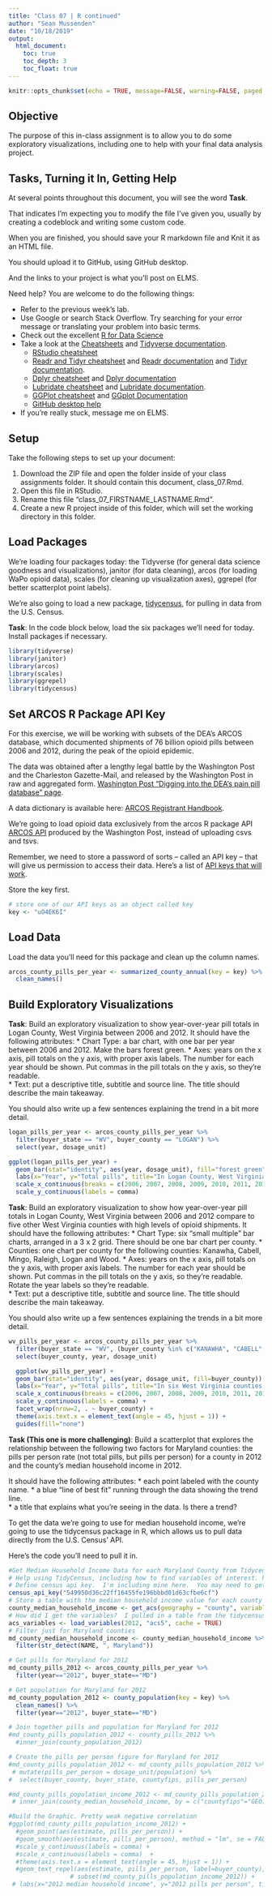 ```yaml
---
title: "Class 07 | R continued"
author: "Sean Mussenden"
date: "10/18/2019"
output:
  html_document:
    toc: true
    toc_depth: 3
    toc_float: true
---
```


```r
knitr::opts_chunk$set(echo = TRUE, message=FALSE, warning=FALSE, paged.print=TRUE)
```

## Objective

The purpose of this in-class assignment is to allow you to do some exploratory visualizations, including one to help with your final data analysis project.

## Tasks, Turning it In, Getting Help

At several points throughout this document, you will see the word **Task**.  

That indicates I'm expecting you to modify the file I've given you, usually by creating a codeblock and writing some custom code.

When you are finished, you should save your R markdown file and Knit it as an HTML file.

You should upload it to GitHub, using GitHub desktop.

And the links to your project is what you'll post on ELMS.

Need help?  You are welcome to do the following things:

* Refer to the previous week's lab.
* Use Google or search Stack Overflow. Try searching for your error message or translating your problem into basic terms.
* Check out the excellent [R for Data Science](https://r4ds.had.co.nz/index.html)
* Take a look at the [Cheatsheets](https://www.rstudio.com/resources/cheatsheets/) and [Tidyverse documentation](https://www.tidyverse.org/).
  * [RStudio cheatsheet](https://www.rstudio.com/resources/cheatsheets/#ide)
  * [Readr and Tidyr cheatsheet](https://github.com/rstudio/cheatsheets/raw/master/data-import.pdf) and [Readr documentation](https://readr.tidyverse.org/) and [Tidyr documentation](https://tidyr.tidyverse.org/reference/index.html).
  * [Dplyr cheatsheet](https://github.com/rstudio/cheatsheets/raw/master/data-transformation.pdf) and [Dplyr documentation](https://dplyr.tidyverse.org/)
  * [Lubridate cheatsheet](https://rawgit.com/rstudio/cheatsheets/master/lubridate.pdf) and [Lubridate documentation](https://lubridate.tidyverse.org/).
  * [GGPlot cheatsheet](https://github.com/rstudio/cheatsheets/raw/master/data-visualization-2.1.pdf) and [GGplot Documentation](https://ggplot2.tidyverse.org/reference/)
  * [GitHub desktop help](https://help.github.com/en/desktop/getting-started-with-github-desktop)
* If you're really stuck, message me on ELMS.

## Setup

Take the following steps to set up your document:

1. Download the ZIP file and open the folder inside of your class assignments folder.  It should contain this document, class_07.Rmd.
2. Open this file in RStudio.
3. Rename this file "class_07_FIRSTNAME_LASTNAME.Rmd".
5. Create a new R project inside of this folder, which will set the working directory in this folder.   

## Load Packages

We're loading four packages today: the Tidyverse (for general data science goodness and visualizations), janitor (for data cleaning), arcos (for loading WaPo opioid data), scales (for cleaning up visualization axes), ggrepel (for better scatterplot point labels).

We're also going to load a new package, [tidycensus](https://walkerke.github.io/tidycensus/index.html), for pulling in data from the U.S. Census.  

**Task**: In the code block below, load the six packages we'll need for today. Install packages if necessary.
```r
library(tidyverse)
library(janitor)
library(arcos)
library(scales)
library(ggrepel)
library(tidycensus)
```

## Set ARCOS R Package API Key

For this exercise, we will be working with subsets of the DEA's ARCOS database, which documented shipments of 76 billion opioid pills between 2006 and 2012, during the peak of the opioid epidemic.

The data was obtained after a lengthy legal battle by the Washington Post and the Charleston Gazette-Mail, and released by the Washington Post in raw and aggregated form. [Washington Post "Digging into the DEA's pain pill database" page](https://www.washingtonpost.com/graphics/2019/investigations/dea-pain-pill-database/).

A data dictionary is available here: [ARCOS Registrant Handbook](https://www.deadiversion.usdoj.gov/arcos/handbook/full.pdf).

We're going to load opioid data exclusively from the arcos R package API [ARCOS API](https://wpinvestigative.github.io/arcos/) produced by the Washington Post, instead of uploading csvs and tsvs.

Remember, we need to store a password of sorts -- called an API key -- that will give us permission to access their data.  Here's a list of [API keys that will work](https://github.com/wpinvestigative/arcos-api/blob/master/keys/keys.txt).  

Store the key first.

```r
# store one of our API keys as an object called key
key <- "uO4EK6I"
```

## Load Data

Load the data you'll need for this package and clean up the column names.

```r
arcos_county_pills_per_year <- summarized_county_annual(key = key) %>%
  clean_names()
```

## Build Exploratory Visualizations

**Task**: Build an exploratory visualization to show year-over-year pill totals in Logan County, West Virginia between 2006 and 2012. It should have the following attributes:
  * Chart Type: a bar chart, with one bar per year between 2006 and 2012. Make the bars forest green.
  * Axes: years on the x axis, pill totals on the y axis, with proper axis labels. The number for each year should be shown. Put commas in the pill totals on the y axis, so they're readable.   
  * Text: put a descriptive title, subtitle and source line.  The title should describe the main takeaway.

You should also write up a few sentences explaining the trend in a bit more detail.

```r
logan_pills_per_year <- arcos_county_pills_per_year %>%
  filter(buyer_state == "WV", buyer_county == "LOGAN") %>%
  select(year, dosage_unit)
```

```r
ggplot(logan_pills_per_year) +
  geom_bar(stat="identity", aes(year, dosage_unit), fill="forest green") +
  labs(x="Year", y="Total pills", title="In Logan County, West Virginia, opioids rise through 2009, then fluctuate", subtitle = "Total pills shipped to Logan County, W.V. by year", caption = "Source: DEA ARCOS database, via Washington Post") +
  scale_x_continuous(breaks = c(2006, 2007, 2008, 2009, 2010, 2011, 2012)) +
  scale_y_continuous(labels = comma)
```


**Task**: Build an exploratory visualization to show how year-over-year pill totals in Logan County, West Virginia between 2006 and 2012 compare to five other West Virginia counties with high levels of opioid shipments. It should have the following attributes:
  * Chart Type: six "small multiple" bar charts, arranged in a 3 x 2 grid.  There should be one bar chart per county.
  * Counties: one chart per county for the following counties: Kanawha, Cabell, Mingo, Raleigh, Logan and Wood.
  * Axes: years on the x axis, pill totals on the y axis, with proper axis labels. The number for each year should be shown. Put commas in the pill totals on the y axis, so they're readable. Rotate the year labels so they're readable.    
  * Text: put a descriptive title, subtitle and source line.  The title should describe the main takeaway.

You should also write up a few sentences explaining the trends in a bit more detail.

```r
wv_pills_per_year <- arcos_county_pills_per_year %>%
  filter(buyer_state == "WV", (buyer_county %in% c("KANAWHA", "CABELL", "MINGO", "RALEIGH", "LOGAN", "WOOD"))) %>%
  select(buyer_county, year, dosage_unit)
```

```r
  ggplot(wv_pills_per_year) +
  geom_bar(stat="identity", aes(year, dosage_unit, fill=buyer_county)) +
  labs(x="Year", y="Total pills", title="In six West Virginia counties, opioid shipments followed different trendline", subtitle = "Total pills per year shipped to Kanawha, Cabell, Mingo, Raleigh, Logan and Wood counties", caption = "Source: DEA ARCOS database, via Washington Post", fill="County") +
  scale_x_continuous(breaks = c(2006, 2007, 2008, 2009, 2010, 2011, 2012)) +
  scale_y_continuous(labels = comma) +
  facet_wrap(nrow=2, . ~ buyer_county) +
  theme(axis.text.x = element_text(angle = 45, hjust = 1)) +
  guides(fill="none")
```


**Task (This one is more challenging)**: Build a scatterplot that explores the relationship between the following two factors for Maryland counties: the pills per person rate (not total pills, but pills per person) for a county in 2012 and the county's median household income in 2012.  

It should have the following attributes:
* each point labeled with the county name.
* a blue "line of best fit" running through the data showing the trend line.  
* a title that explains what you're seeing in the data.  Is there a trend?

To get the data we're going to use for median household income, we're going to use the tidycensus package in R, which allows us to pull data directly from the U.S. Census' API.

Here's the code you'll need to pull it in.

```r
#Get Median Household Income Data for each Maryland County from Tidycensus
# Help using TidyCensus, including how to find variables of interest. https://walkerke.github.io/tidycensus/articles/basic-usage.html
# Define census api key.  I'm including mine here.  You may need to get your own. https://api.census.gov/data/key_signup.html
census_api_key("549950d36c22ff16455fe196bbbd01d63cfbe6cf")
# Store a table with the median household income value for each county using the get_acs() function.  ACS is short for American Community Survey, one of two main census products. In the table that's loaded in, the :estimate" is the median household income for that county, averaged over 5 years ending in 2012.
county_median_household_income <- get_acs(geography = "county", variables = c("B19013_001"), survey="acs5", year = 2012)
# How did I get the variables?  I pulled in a table from the tidycensus package that lists all of the thousands of variables available through the census.  Load the table below and view it.  Use filters in R to find things you might want to use later. You can also find table and variable numbers at https://data.census.gov/cedsci/.
acs_variables <- load_variables(2012, "acs5", cache = TRUE)
# Filter just for Maryland counties
md_county_median_household_income <- county_median_household_income %>%
  filter(str_detect(NAME, ", Maryland"))
```

```r
# Get pills for Maryland for 2012
md_county_pills_2012 <- arcos_county_pills_per_year %>%
  filter(year=="2012", buyer_state=="MD")
```

```r
# Get population for Maryland for 2012
md_county_population_2012 <- county_population(key = key) %>%
  clean_names() %>%
  filter(year=="2012", buyer_state=="MD")
```

```r
# Join together pills and population for Maryland for 2012
#md_county_pills_population_2012 <- county_pills_2012 %>%
  #inner_join(county_population_2012)
```

```r
# Create the pills per person figure for Maryland for 2012
#md_county_pills_population_2012 <- md_county_pills_population_2012 %>%
 # mutate(pills_per_person = dosage_unit/population) %>%
#  select(buyer_county, buyer_state, countyfips, pills_per_person)
```

```r
#md_county_pills_population_income_2012 <- md_county_pills_population_2012 %>%
 # inner_join(county_median_household_income, by = c("countyfips"="GEOID"))
```

```r
#Build the Graphic. Pretty weak negative correlation
#ggplot(md_county_pills_population_income_2012) +
  #geom_point(aes(estimate, pills_per_person)) +
  #geom_smooth(aes(estimate, pills_per_person), method = "lm", se = FALSE)  +
  #scale_y_continuous(labels = comma) +
  #scale_x_continuous(labels = comma)  +
  #theme(axis.text.x = element_text(angle = 45, hjust = 1)) +
  #geom_text_repel(aes(estimate, pills_per_person, label=buyer_county),
                 # subset(md_county_pills_population_income_2012)) +
 # labs(x="2012 median household income", y="2012 pills per person", title="Less well off counties tend have higher opioid rate, but there are exceptions", caption = "Source: DEA ARCOS database, via Washington Post")
```  


